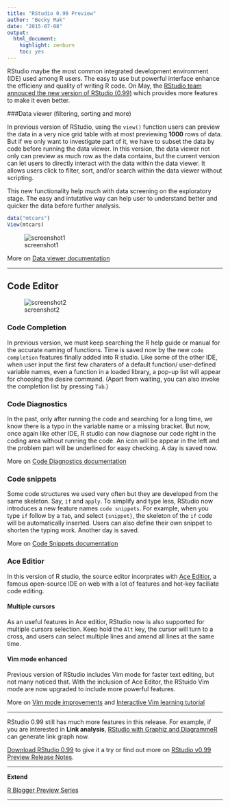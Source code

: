 ```yaml
---
title: "RStudio 0.99 Preview"
author: "Becky Mak"
date: "2015-07-08"
output: 
  html_document: 
    highlight: zenburn
    toc: yes
---
```

RStudio maybe the most common integrated development environment (IDE) used among R users. The easy to use but powerful interface enhance the efficieny and quality of writing R code. On May, the [RStudio team annouced the new version of RStudio (0.99)] which provides more features to make it even better.


###Data viewer (filtering, sorting and more)

In previous version of RStudio, using the `view()` function users can preview the data in a very nice grid table with at most previewing __1000__ rows of data. But if we only want to investigate part of it, we have to subset the data by code before running the data viewer. In this version, the data viewer not only can preview as much row as the data contains, but the current version can let users to directly interact with the data within the data viewer. It allows users click to filter, sort, and/or search within the data viewer without scripting.

This new functionality help much with data screening on the exploratory stage. The easy and intutative way can help user to understand better and quicker the data before further analysis. 

```r
data("mtcars")
View(mtcars)
```
![screenshot1](screenshot/screenshot_1_data_viewer_compress.gif)

More on [Data viewer documentation]

---

## Code Editor

![screenshot2](screenshot/screenshot_2_code_editor_compress.gif)

### Code Completion

In previous version, we must keep searching the R help guide or manual for the accurate naming of functions. Time is saved now by the new `code completion` features finally added into R studio. Like some of the other IDE, when user input the first few charaters of a default function/ user-defined variable names, even a function in a loaded library, a pop-up list will appear for choosing the desire command. (Apart from waiting, you can also invoke the completion list by pressing `Tab`.)

### Code Diagnostics

In the past, only after running the code and searching for a long time, we know there is a typo in the variable name or a missing bracket. But now, once again like other IDE, R studio can now diagnose our code right in the coding area without running the code. An icon will be appear in the left and the problem part will be underlined for easy checking. A day is saved now.

More on [Code Diagnostics documentation]

### Code snippets
Some code structures we used very often but they are developed from the same skeleton. Say, `if` and `apply`. To simplify and type less, RStudio now introduces a new feature names `code snippets`. For example, when you type `if` follow by a `Tab`, and select `{snippet}`, the skeleton of the `if` code will be automatically inserted. Users can also define their own snippet to shorten the typing work. Another day is saved. 

More on [Code Snippets documentation]


### Ace Editior
In this version of R studio, the source editor incorprates with [Ace Editior], a famous open-source IDE on web with a lot of features and hot-key faciliate code editing. 

#### Multiple cursors
As an useful features in Ace editior, RStudio now is also supported for multiple cursors selection. Keep hold the `Alt` key, the cursor will turn to a cross, and users can select multiple lines and amend all lines at the same time.

#### Vim mode enhanced
Previous version of RStudio includes Vim mode for faster text editing, but not many noticed that. With the inclusion of Ace Editor, the RStuido Vim mode are now upgraded to include more powerful features. 

More on [Vim mode improvements] and [Interactive Vim learning tutorial]

---

RStudio 0.99 still has much more features in this release. For example, if you are interested in __Link analysis__, [RStudio with Graphiz and DiagrammeR] can generate link graph now.

[Download RStudio 0.99] to give it a try or find out more on [RStudio v0.99 Preview Release Notes]. 

---

**Extend**

[R Blogger Preview Series](http://www.r-bloggers.com/?s=RStudio+v0.99+Preview)

---

[Download RStudio 0.99]:(https://www.rstudio.com/products/rstudio/download/)

[RStudio v0.99 Preview Release Notes]:(http://www.rstudio.com/products/rstudio/download/preview-release-notes/)

[RStudio team annouced the new version of RStudio (0.99)]:(http://blog.rstudio.org/2015/05/26/new-version-of-rstudio-v0-99/)


[Data viewer documentation]:(https://support.rstudio.com/hc/en-us/articles/205175388-Using-the-Data-Viewer)

[Code Diagnostics documentation]:(https://support.rstudio.com/hc/en-us/articles/205753617-Code-Diagnostics)

[Code Snippets documentation]:(https://support.rstudio.com/hc/en-us/articles/204463668-Code-Snippets)

[Vim mode improvements]:(http://blog.rstudio.org/2015/02/23/rstudio-0-99-preview-vim-mode-improvements/)

[RStudio with Graphiz and DiagrammeR]:(https://plus.google.com/+SharonMachlis/posts/CKLJTRHxe5K)

[Ace Editior]:(http://ace.c9.io/)

[Interactive Vim learning tutorial]:(http://www.openvim.com/sandbox.html)